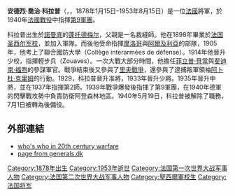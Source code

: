 {{Infobox military person
|name=安德烈·喬治·科拉普<BR>André Georges Corap 
|image=
|caption=
|birth_date={{Birth date|1878|1|15|df=y}} 
|death_date = {{death date and age|1953|8|15|1878|1|15|df=y}} 
|birth_place=[[諾曼底|諾曼底]][[蓬托德梅尔|蓬托德梅尔]]
|death_place=
|nickname=
|allegiance= [[Image:Flag_of_France.svg|18px]] [[法國|法國]]
|branch=[[法國陸軍|法國陸軍]]
|serviceyears=1898-1940
|rank=[[中將|中將]]
|commands=[[第9軍團_(法國)|第9軍團]]
|battles= [[第一次世界大戰|第一次世界大戰]]<br>[[第二次世界大戰|第二次世界大戰]]<br>*[[法國戰役|法國戰役]]
|awards= [[法國榮譽軍團勳章|法國榮譽軍團勳章]]
|laterwork=
}}

'''安德烈·喬治·科拉普'''（{{lang-fr|André Georges Corap}}，{{IPA-fr|ɑ̃dʁe ʒɔʁʒ kɔʁap}}，1878年1月15日–1953年8月15日）是一位[[法國第二共和國|法國]]將軍，於1940年[[法國戰役|法國戰役]]中指揮[[第9軍團_(法國)|第9軍團]]。

科拉普出生於[[諾曼底|諾曼底]]的[[蓬托德梅尔|蓬托德梅尔]]，父親是一名裁縫師。他在1898年畢業於[[法国圣西尔军校|法国圣西尔军校]]，並加入軍隊。而後他受命指揮[[摩洛哥|摩洛哥]]與[[阿爾及利亞|阿爾及利亞]]的部隊，1905年，他考上了聯合國防大學（Collège interarmées de défense）。1914年他晉升少校，指揮輕步兵（Zouaves）。一次大戰大部分時間，他擔任[[菲立普·貝當|菲立普·貝當]]與[[斐迪南·福煦|斐迪南·福煦]]的參謀軍官。戰爭結束後又參與了[[里夫戰爭|里夫戰爭]]，還參與了逮捕叛軍領袖[[阿卜杜·克里姆|阿卜杜·克里姆]]的行動。1929，科拉普晉升准將，1933年晉升少將。1935年晉升中將，並在1937年指揮第2師。1939年戰爭爆發後指揮了第9軍團，在1940年德軍的閃擊戰攻勢中負責防衛阿登森林地區。1940年5月19日，科拉普被解除了職務，7月1日被轉為後備役。
==外部連結==
* [http://www.bookrags.com/tandf/corap-andr-georges-tf/ who's who in 20th century warfare]
* [http://www.generals.dk/general/Corap/Andr%C3%A9-Georges/France.html page from generals.dk] {{Wayback|url=http://www.generals.dk/general/Corap/Andr%C3%A9-Georges/France.html |date=20200731011523 }}


{{DEFAULTSORT:Corap, Andre}}
[[Category:1878年出生|Category:1878年出生]]
[[Category:1953年逝世|Category:1953年逝世]]
[[Category:法国第一次世界大战军事人物|Category:法国第一次世界大战军事人物]]
[[Category:法国第二次世界大战军事人物|Category:法国第二次世界大战军事人物]]
[[Category:聖西爾軍校生|Category:聖西爾軍校生]]
[[Category:法国将军|Category:法国将军]]